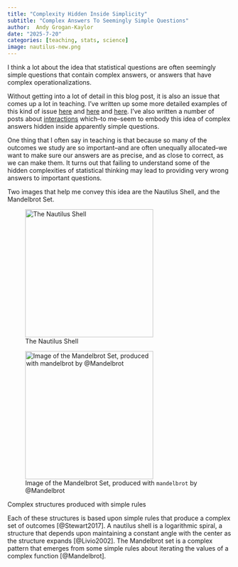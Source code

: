 ```yaml
---
title: "Complexity Hidden Inside Simplicity"
subtitle: "Complex Answers To Seemingly Simple Questions"
author:  Andy Grogan-Kaylor 
date: "2025-7-20"
categories: [teaching, stats, science]
image: nautilus-new.png
---
```


I think a lot about the idea that statistical questions are often seemingly simple questions that contain complex answers, or answers that have complex operationalizations.

Without getting into a lot of detail in this blog post, it is also an issue that comes up a lot in teaching. I've written up some more detailed examples of this kind of issue [here](https://agrogan1.github.io/posts/multiple-principled-solutions/index.html) and [here](https://agrogan1.github.io/posts/Simpsons-paradox-simple-visual-explanation/index.html) and [here](https://globalfamilies.quarto.pub/be-less-wrong/). I've also written a number of posts about [interactions](https://agrogan1.github.io/blog.html#category=interactions) which--to me--seem to embody this idea of complex answers hidden inside apparently simple questions.

One thing that I often say in teaching is that because so many of the outcomes we study are so important–and are often unequally allocated–we want to make sure our answers are as precise, and as close to correct, as we can make them. It turns out that failing to understand some of the hidden complexities of statistical thinking may lead to providing very wrong answers to important questions.

Two images that help me convey this idea are the Nautilus Shell, and the Mandelbrot Set.

::: {#fig-nautilus-Mandelbrot layout-ncol=2}
![The Nautilus Shell](nautilus-new.png){height=3in}

![Image of the Mandelbrot Set, produced with `mandelbrot` by @Mandelbrot](mandelbrot.png){height=3in}

Complex structures produced with simple rules
:::

Each of these structures is based upon simple rules that produce a complex set of outcomes [@Stewart2017]. A nautilus shell is a logarithmic spiral, a structure that depends upon maintaining a constant angle with the center as the structure expands [@Livio2002]. The Mandelbrot set is a complex pattern that emerges from some simple rules about iterating the values of a complex function [@Mandelbrot]. 


